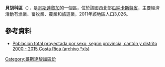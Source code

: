 '''貝胡科區'''（{{lang-es|Bejuco}}），是[[哥斯達黎加|哥斯達黎加]]的一個區，位於該國西北部[[瓜納卡斯特省|瓜納卡斯特省]]，主要經濟活動有漁業、畜牧業、農業和旅遊業，2011年該地區人口3,026。

==參考資料==
* [https://web.archive.org/web/20110718162738/http://www.inec.go.cr/A/MT/Poblaci%C3%B3n%20y%20Demograf%C3%ADa/Poblaci%C3%B3n/Proyecciones/Resultados/C1.%20Poblaci%C3%B3n%20total%20proyectada%20por%20sexo%2C%20seg%C3%BAn%20provincia%2C%20cant%C3%B3n%20y%20distrito%202000%20-%202015.xls Población total proyectada por sexo, según provincia, cantón y distrito 2000 - 2015 Costa Rica (archivo *xls)]

{{CostaRica-geo-stub}}
[[Category:哥斯達黎加區份|Category:哥斯達黎加區份]]